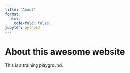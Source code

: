 ```yaml
---
title: "About"
format:
  html:
    code-fold: false
jupyter: python3
---
```


# About this awesome website

This is a training playground.